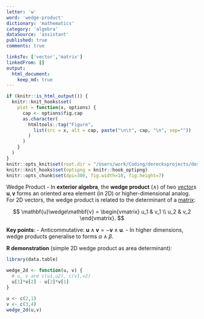 ```yaml
---
letter: 'w'
word: 'wedge-product'
dictionary: 'mathematics'
category: 'algebra'
dataSource: 'assistant'
published: true
comments: true

linksTo: ['vector','matrix']
linkedFrom: []
output:
  html_document:
    keep_md: true
---
```


```r
if (knitr::is_html_output()) {
  knitr::knit_hooks$set(
    plot = function(x, options) {
      cap <- options$fig.cap
      as.character(
        htmltools::tag("Figure",
          list(src = x, alt = cap, paste("\n\t", cap, "\n", sep=""))
        )
      )
    }
  )
}
knitr::opts_knit$set(root.dir = "/Users/work/Coding/derecksprojects/derecksnotes.com-playground/derecksnotes.com/client/src/app/dictionaries/mathematics/definitions")
knitr::knit_hooks$set(optipng = knitr::hook_optipng)
knitr::opts_chunk$set(dpi=300, fig.width=10, fig.height=7)
```

<a id="wedge-product">Wedge Product</a> - In **exterior algebra**, the **wedge product** ($\wedge$) of two [vector](#vector)s $\mathbf{u}, \mathbf{v}$ forms an oriented area element (in 2D) or higher-dimensional analog. For 2D vectors, the wedge product is related to the determinant of a [matrix](#matrix):

$$
\mathbf{u}\wedge\mathbf{v} = 
\begin{vmatrix}
u_1 & v_1 \\
u_2 & v_2
\end{vmatrix}.
$$

**Key points**:
- Anticommutative: $\mathbf{u}\wedge\mathbf{v} = -\mathbf{v}\wedge\mathbf{u}$.
- In higher dimensions, wedge products generalise to forms $\alpha\wedge\beta$.

**R demonstration** (simple 2D wedge product as area determinant):

```r
library(data.table)

wedge_2d <- function(u, v) {
  # u, v are c(u1,u2), c(v1,v2)
  u[1]*v[2] - u[2]*v[1]
}

u <- c(2,1)
v <- c(3,4)
wedge_2d(u,v)
```
